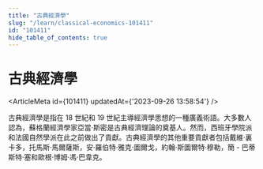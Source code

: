 ```yaml
---
title: "古典經濟學"
slug: "/learn/classical-economics-101411"
id: "101411"
hide_table_of_contents: true
---
```



# 古典經濟學

<ArticleMeta id={101411} updatedAt={'2023-09-26 13:58:54'} />
<div className='border-solid border-b border-t-0 my-4 border-[var(--ifm-color-gray-300)]' />

古典經濟學是指在 18 世紀和 19 世紀主導經濟學思想的一種廣義術語。大多數人認為，蘇格蘭經濟學家亞當·斯密是古典經濟理論的奠基人。然而，西班牙學院派和法國自然學派在此之前做出了貢獻。古典經濟學的其他重要貢獻者包括戴維·裏卡多，托馬斯·馬爾薩斯，安·羅伯特·雅克·圖爾戈，約翰·斯圖爾特·穆勒，簡 - 巴蒂斯特·塞和歐根·博姆·馮·巴韋克。
